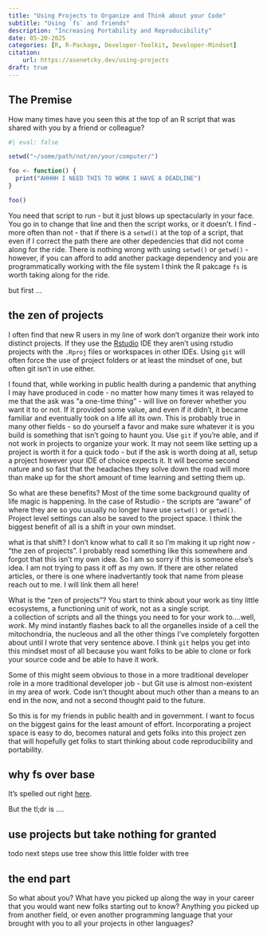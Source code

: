 ```yaml
---
title: "Using Projects to Organize and Think about your Code"
subtitle: "Using `fs` and friends"
description: "Increasing Portability and Reproducibility"
date: 05-20-2025
categories: [R, R-Package, Developer-Toolkit, Developer-Mindset] 
citation: 
    url: https://asenetcky.dev/using-projects
draft: true 
---
```


## The Premise

How many times have you seen this at the top of an R script
that was shared with you by a friend or colleague?

```r
#| eval: false

setwd("~/some/path/not/on/your/computer/")

foo <- function() {
  print("AHHHH I NEED THIS TO WORK I HAVE A DEADLINE")
}

foo()

```

You need that script to run - but it just blows up spectacularly
in your face. You go in to change that line and then the script
works, or it doesn't. I find - more often than not - that
if there is a `setwd()` at the top of a script, that even
if I correct the path there are other depedencies that did
not come along for the ride.  There is nothing wrong
with using `setwd()` or `getwd()` - however, if you can
afford to add another package dependency and you are
programmatically working with the file system I think
the R pakcage `fs` is worth taking along for the ride.


but first ...

## the zen of projects

I often find that new R users in my line of work don't organize their
work into distinct projects.  If they use the [Rstudio]() IDE
they aren't using rstudio projects with the `.Rproj` files or
workspaces in other IDEs. Using `git` will often force the
use of project folders or at least the mindset of one, but
often git isn't in use either.

I found that, while working in public health during a pandemic
that anything I may have produced in code - no matter how many times
it was relayed to me that the ask was "a one-time thing" - will
live on forever whether you want it to or not. If it provided 
some value, and even if it didn't, it became familiar and 
eventually took on a life all its own.
This is probably true in many other fields - so do yourself a favor
and make sure whatever it is you build is something that
isn't going to haunt you. Use `git` if you're able, and 
if not work in projects to organize your work. It may
not seem like setting up a project is worth it for
a quick todo - but if the ask is worth doing at all,
setup a project however your IDE of choice expects it.
It will become second nature and so fast that the
headaches they solve down the road will more than
make up for the short amount of time learning 
and setting them up.

So what are these benefits?  Most of the time
some background quality of life magic is happening.
In the case of Rstudio - the scripts are "aware" of
where they are so you usually no longer have use `setwd()` or
`getwd()`.  Project level settings can also be saved to
the project space. I think the biggest benefit of all
is a shift in your own mindset.

what is that shift? I don't know what to call it
so I'm making it up right now - "the zen of projects".
I probably read something like this somewhere and forgot
that this isn't my own idea. So I am so sorry if this is
someone else's idea. I am not trying to pass it off as my own.
If there are other related articles, or there is one 
where inadvertantly took that name from please reach out to me.
I will link them all here!

What is the "zen of projects"? You start to think about your
work as tiny little ecosystems, a functioning unit of work, not as a single script.  
a collection of scripts and all the things you need to for your work to....well, *work*.
My mind instantly flashes back to all the organelles inside of a cell 
the mitochondria, the nucleous and all the other things I've completely
forgotten about until I wrote that very sentence above. I think `git` 
helps you get into this mindset most of all because you want folks
to be able to clone or fork your source code and be able to have it work.

Some of this might seem obvious to those in a more traditional
developer role in a more traditional developer job - but Git use is almost 
non-existent in my area of work.
Code isn't thought about much other than a means to an end in the now, 
and not a second thought paid to the future.

So this is for my friends in public health and in government. 
I want to focus on the biggest gains for the least amount of effort. Incorporating
a project space is easy to do, becomes natural and gets folks into
this project zen that will hopefully get folks to start thinking about code reproducibility
and portability.


## why fs over base

It's spelled out right [here](https://fs.r-lib.org/articles/function-comparisons.html).

But the tl;dr is ....

## use projects but take nothing for granted


todo next steps
use tree
show this little folder with tree


## the end part

So what about you? What have you picked up along the way
in your career that you would want new folks starting out
to know?  Anything you picked up from another field, or
even another programming language that your brought with
you to all your projects in other languages?